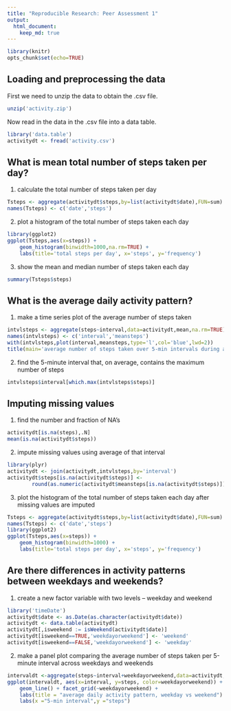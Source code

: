 ```yaml
---
title: "Reproducible Research: Peer Assessment 1"
output: 
  html_document:
    keep_md: true
---
```


```r
library(knitr)
opts_chunk$set(echo=TRUE)
```

## Loading and preprocessing the data
First we need to unzip the data to obtain the .csv file.
```r
unzip('activity.zip')
```

Now read in the data in the .csv file into a data table.
```r
library('data.table')
activitydt <- fread('activity.csv')
```

## What is mean total number of steps taken per day?
1. calculate the total number of steps taken per day
```r
Tsteps <- aggregate(activitydt$steps,by=list(activitydt$date),FUN=sum)
names(Tsteps) <- c('date','steps')
```

2. plot a histogram of the total number of steps taken each day
```r
library(ggplot2)
ggplot(Tsteps,aes(x=steps)) +
    geom_histogram(binwidth=1000,na.rm=TRUE) +
    labs(title='total steps per day', x='steps', y='frequency')
```

3. show the mean and median number of steps taken each day
```r
summary(Tsteps$steps)
```



## What is the average daily activity pattern?
1. make a time series plot of the average number of steps taken
```r
intvlsteps <- aggregate(steps~interval,data=activitydt,mean,na.rm=TRUE)
names(intvlsteps) <- c('interval','meansteps')
with(intvlsteps,plot(interval,meansteps,type='l',col='blue',lwd=2))
title(main='average number of steps taken over 5-min intervals during a day')
```

2. find the 5-minute interval that, on average, contains the maximum number of steps
```r
intvlsteps$interval[which.max(intvlsteps$steps)]
```



## Imputing missing values
1. find the number and fraction of NA's
```r
activitydt[is.na(steps),.N]
mean(is.na(activitydt$steps))
```

2. impute missing values using average of that interval
```r
library(plyr)
activitydt <- join(activitydt,intvlsteps,by='interval')
activitydt$steps[is.na(activitydt$steps)] <-
        round(as.numeric(activitydt$meansteps[is.na(activitydt$steps)]))
```

3. plot the histogram of the total number of steps taken each day after missing values are imputed
```r
Tsteps <- aggregate(activitydt$steps,by=list(activitydt$date),FUN=sum)
names(Tsteps) <- c('date','steps')
library(ggplot2)
ggplot(Tsteps,aes(x=steps)) +
    geom_histogram(binwidth=1000) +
    labs(title='total steps per day', x='steps', y='frequency')
```



## Are there differences in activity patterns between weekdays and weekends?
1. create a new factor variable with two levels – weekday and weekend
```r
library('timeDate')
activitydt$date <- as.Date(as.character(activitydt$date))
activitydt <- data.table(activitydt)
activitydt[,isweekend := isWeekend(activitydt$date)]
activitydt[isweekend==TRUE,'weekdayorweekend'] <- 'weekend'
activitydt[isweekend==FALSE,'weekdayorweekend'] <- 'weekday'
```

2. make a panel plot comparing the average number of steps taken per 5-minute interval across weekdays and weekends
```r
intervaldt <-aggregate(steps~interval+weekdayorweekend,data=activitydt,mean)
ggplot(intervaldt, aes(x=interval, y=steps, color=weekdayorweekend)) +
    geom_line() + facet_grid(~weekdayorweekend) +
    labs(title = "average daily activity pattern, weekday vs weekend") +
    labs(x ="5-min interval",y ="steps")
```
